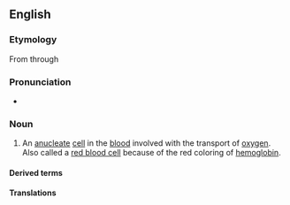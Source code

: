 {{also|érythrocyte}}
==English==

===Etymology===
From {{etyl|grc|en}} through {{etyl|NL.|en}} {{confix|en|erythro|cyte|gloss1=red|gloss2=cell}}

===Pronunciation===
* {{IPA|/əˈɹɪθɹəˌsaɪt/|lang=en}}

===Noun===
{{en-noun}}

# {{lb|en|hematology|cytology}} An [[anucleate]] [[cell]] in the [[blood]] involved with the transport of [[oxygen]]. Also called a [[red blood cell]] because of the red coloring of [[hemoglobin]].

====Derived terms====
{{der3|lang=en
|erythrocytometer
|erythrocyte sedimentation rate
|erythrocytic
|erythrocyturia
|erythrocytapheresis
|erythrocytometry
|autoerythrocyte
|erythrocytopenia
|erythrocythemia
|erythrocytolysis}}

====Translations====
{{trans-see|red blood cell}}